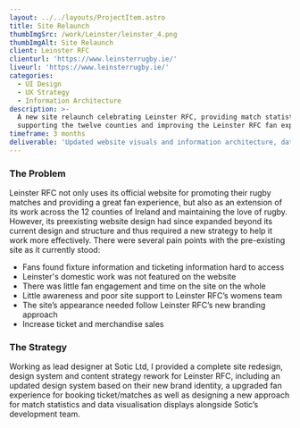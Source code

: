 ```yaml
---
layout: ../../layouts/ProjectItem.astro
title: Site Relaunch
thumbImgSrc: /work/Leinster/leinster_4.png
thumbImgAlt: Site Relaunch
client: Leinster RFC
clienturl: 'https://www.leinsterrugby.ie/'
liveurl: 'https://www.leinsterrugby.ie/'
categories:
  - UI Design
  - UX Strategy
  - Information Architecture
description: >-
  A new site relaunch celebrating Leinster RFC, providing match statistics,
  supporting the twelve counties and improving the Leinster RFC fan experience.
timeframe: 3 months
deliverable: 'Updated website visuals and information architecture, data visualisation'
---
```


### The Problem

Leinster RFC not only uses its official website for promoting their rugby matches and providing a great fan experience, but also as an extension of its work across the 12 counties of
Ireland and maintaining the love of rugby. However, its preexisting website design had since expanded beyond its current design and structure and thus required a new strategy to help it work more effectively.
There were several pain points with the pre-existing site as it currently stood:

* Fans found fixture information and ticketing information hard to access
* Leinster's domestic work was not featured on the website
* There was little fan engagement and time on the site on the whole
* Little awareness and poor site support to Leinster RFC’s womens team
* The site’s appearance needed follow Leinster RFC’s new branding approach
* Increase ticket and merchandise sales

### The Strategy

Working as lead designer at Sotic Ltd, I provided a complete site redesign, design system and content strategy rework for Leinster RFC, including an updated design system based on their new brand identity, a upgraded fan experience for booking ticket/matches as well as designing a new approach for match statistics and data visualisation displays alongside Sotic’s development team.

<caseStudyImage imgSrc="/work/Leinster/leinster_4.png" imgAlt="Screenshot of the Leinster RFC website shown on various devices, including an iPad, a laptop and mobile" imgCaption="The new website design, following a full site content audit, was adjusted to be cleaner and more vibrant, with a greater focus on imagery. A 'next fixture' card was also added to the hero section that included mens and womens fixtures, allowing the hero area some needed dynamism as well as allowing fans to book tickets directly. A streamlined mobile experience was also provided, allowing fans a much easier throughline to book tickets. " />

<caseStudyImage imgSrc="/work/Leinster/leinster_1.png" imgAlt="Screenshot of the Leinster RFC website shown on various devices, including an iPad, a laptop and mobile" imgCaption="Alongside an updated site design overall, additional functionality was added to Leinster RFC's squad page -  appearances of each player along with their points scored were included on the page directly, as well as an indication of other appearances of the player (specifically if they had appeared as part of the international Ireland team) " />

<caseStudyImage imgSrc="/work/Leinster/leinster_3.png" imgAlt="Screenshot of the Leinster RFC website shown on various devices, including an iPad, a laptop and mobile" imgCaption="A dynamic and highly engaging match centre was also developed for the Leinster RFC site with in-depth breakdowns of each of the match events and expansive statistics for each match event as it happened. " />
